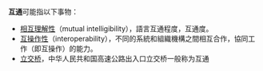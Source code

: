 '''互通'''可能指以下事物：

*[[相互理解性|相互理解性]]（mutual intelligibility），語言互通程度，互通度。
*[[互操作性|互操作性]]（interoperability），不同的系統和組織機構之間相互合作，協同工作（即互操作）的能力。
*[[立交桥|立交桥]]，中华人民共和国高速公路出入口立交桥一般称为互通

{{disambig|CAT=二字消歧義}}